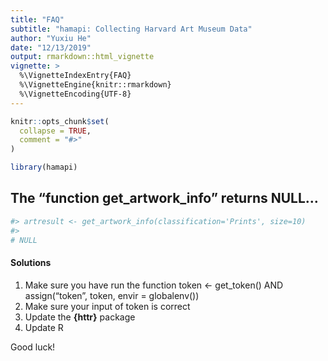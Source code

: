 ```yaml
---
title: "FAQ"
subtitle: "hamapi: Collecting Harvard Art Museum Data"
author: "Yuxiu He"
date: "12/13/2019"
output: rmarkdown::html_vignette
vignette: >
  %\VignetteIndexEntry{FAQ}
  %\VignetteEngine{knitr::rmarkdown}
  %\VignetteEncoding{UTF-8}
---
```


```r
knitr::opts_chunk$set(
  collapse = TRUE,
  comment = "#>"
)
```

```r
library(hamapi)
```

## The "function get_artwork_info" returns NULL...
```r
#> artresult <- get_artwork_info(classification='Prints', size=10)
#>
# NULL
```

#### Solutions

1. Make sure you have run the function token <- get_token() AND assign("token", token, envir = globalenv())
1. Make sure your input of token is correct
1. Update the **{httr}** package
1. Update R

Good luck!
